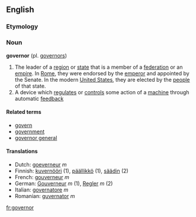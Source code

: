 ==English==
===Etymology===
=== Noun ===
'''governor''' (pl. [[governors]])

#The leader of a [[region]] or [[state]] that is a member of a [[federation]] or an [[empire]].  In [[Roman Empire|Rome]], they were endorsed by the [[emperor]] and appointed by the Senate.  In the modern [[United States]], they are elected by the [[people]] of that state.
#A device which [[regulate]]s or [[control]]s some action of a [[machine]] through automatic [[feedback]]

====Related terms====
*[[govern]]
*[[government]]
*[[governor general]]

====Translations====
*Dutch: [[goeverneur]] ''m''
*Finnish: [[kuvernööri]] (1), [[päällikkö]] (1), [[säädin]] (2)
*French: [[gouverneur]] ''m''
*German: [[Gouverneur]] ''m'' (1), [[Regler]] ''m'' (2)
*Italian: [[governatore]] ''m''
*Romanian: [[guvernator]] ''m''

[[fr:governor]]